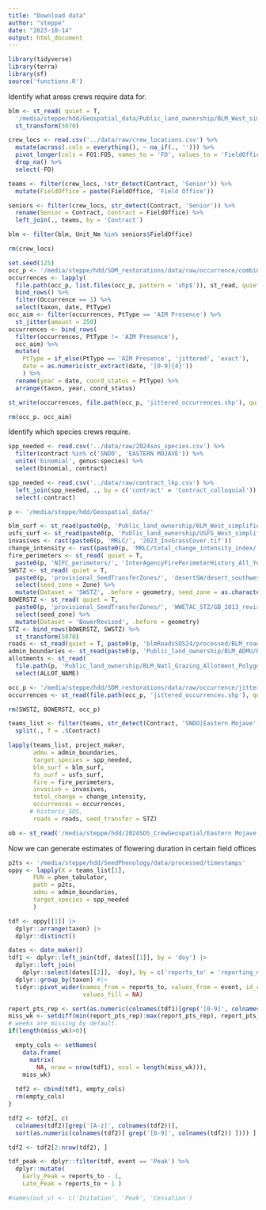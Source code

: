 ```yaml
---
title: "Download data"
author: "steppe"
date: "2023-10-14"
output: html_document
---
```


```r
library(tidyverse)
library(terra)
library(sf)
source('functions.R')
```

Identify what areas crews require data for. 

```r

blm <- st_read( quiet = T,
  '/media/steppe/hdd/Geospatial_data/Public_land_ownership/BLM_West_simplified/BLM_West_simplified.shp') %>% 
  st_transform(5070)

crew_locs <- read.csv('../data/raw/crew_locations.csv') %>% 
  mutate(across(.cols = everything(), ~ na_if(., ''))) %>% 
  pivot_longer(cols = FO1:FO5, names_to = 'FO', values_to = 'FieldOffice' ) %>% 
  drop_na() %>% 
  select(-FO)

teams <- filter(crew_locs, !str_detect(Contract, 'Senior')) %>% 
  mutate(FieldOffice = paste(FieldOffice, 'Field Office')) 

seniors <- filter(crew_locs, str_detect(Contract, 'Senior')) %>% 
  rename(Senior = Contract, Contract = FieldOffice) %>% 
  left_join(., teams, by = 'Contract')

blm <- filter(blm, Unit_Nm %in% seniors$FieldOffice)

rm(crew_locs)
```


```r
set.seed(125)
occ_p <- '/media/steppe/hdd/SDM_restorations/data/raw/occurrence/combined_records'
occurrences <- lapply(
  file.path(occ_p, list.files(occ_p, pattern = 'shp$')), st_read, quiet = T) |>
  bind_rows() %>% 
  filter(Occurrence == 1) %>% 
  select(taxon, date, PtType)
occ_aim <- filter(occurrences, PtType == 'AIM Presence') %>% 
  st_jitter(amount = 250)
occurrences <- bind_rows(
  filter(occurrences, PtType != 'AIM Presence'), 
  occ_aim) %>% 
  mutate(
    PtType = if_else(PtType == 'AIM Presence', 'jittered', 'exact'),
    date = as.numeric(str_extract(date, '[0-9]{4}'))
    ) %>% 
  rename(year = date, coord_status = PtType) %>% 
  arrange(taxon, year, coord_status)

st_write(occurrences, file.path(occ_p, 'jittered_occurrences.shp'), quiet = T, append = F)

rm(occ_p. occ_aim)
```

Identify which species crews require. 

```r

spp_needed <- read.csv('../data/raw/2024sos_species.csv') %>% 
  filter(contract %in% c('SNDO', 'EASTERN MOJAVE')) %>% 
  unite('binomial', genus:species) %>% 
  select(binomial, contract)

spp_needed <- read.csv('../data/raw/contract_lkp.csv') %>% 
  left_join(spp_needed, ., by = c('contract' = 'Contract_colloquial')) %>% 
  select(-contract)
```

```r

p <- '/media/steppe/hdd/Geospatial_data/'

blm_surf <- st_read(paste0(p, 'Public_land_ownership/BLM_West_simplified/BLM_West_simplified.shp'), quiet = TRUE)
usfs_surf <- st_read(paste0(p, 'Public_land_ownership/USFS_West_simplified/USFS_West_simplified.shp'), quiet = TRUE)
invasives <- rast(paste0(p, 'MRLC/', '2023_InvGrassCover.tif'))
change_intensity <- rast(paste0(p, 'MRLC/total_change_intensity_index/', 'TCII_3arc.tif'))
fire_perimeters <- st_read( quiet = T,
  paste0(p, 'NIFC_perimeters/', 'InterAgencyFirePerimeterHistory_All_Years_View-Simplified.shp'))
SWSTZ <- st_read( quiet = T,
  paste0(p, 'provisional_SeedTransferZones/', 'desertSW/desert_southwest_provisional_seed_transfer_zones_USGS.shp')) %>% 
  select(seed_zone = Zone) %>% 
  mutate(Dataset = 'SWSTZ', .before = geometry, seed_zone = as.character(seed_zone))
BOWERSTZ <- st_read( quiet = T,
  paste0(p, 'provisional_SeedTransferZones/', 'WWETAC_STZ/GB_2013_revised_reduced.shp')) %>% 
  select(seed_zone) %>% 
  mutate(Dataset = 'BowerRevised', .before = geometry)
STZ <- bind_rows(BOWERSTZ, SWSTZ) %>% 
  st_transform(5070)
roads <- st_read(quiet = T, paste0(p, 'blmRoadsSOS24/processed/BLM_roads.shp'))
admin_boundaries <- st_read(paste0(p, 'Public_land_ownership/BLM_ADMU/BLM_ADMU_BOUNDARIES.shp'), quiet = TRUE)
allotments <- st_read(
  file.path(p, 'Public_land_ownership/BLM_Natl_Grazing_Allotment_Polygons/Allotment-simp.shp'), quiet = T) %>% 
  select(ALLOT_NAME)

occ_p <- '/media/steppe/hdd/SDM_restorations/data/raw/occurrence/jittered_occurrences'
occurrences <- st_read(file.path(occ_p, 'jittered_occurrences.shp'), quiet = T)

rm(SWSTZ, BOWERSTZ, occ_p)
```


```r
teams_list <- filter(teams, str_detect(Contract, 'SNDO|Eastern Mojave')) %>% 
  split(., f = .$Contract)
```

```r

lapply(teams_list, project_maker,
       admu = admin_boundaries, 
       target_species = spp_needed, 
       blm_surf = blm_surf, 
       fs_surf = usfs_surf, 
       fire = fire_perimeters, 
       invasive = invasives, 
       total_change = change_intensity, 
       occurrences = occurrences, 
      # historic_SOS, 
       roads = roads, seed_transfer = STZ)

ob <- st_read('/media/steppe/hdd/2024SOS_CrewGeospatial/Eastern Mojave - P102073/Geodata/Species/SDM/Salazaria_mexicana.shp')

```

Now we can generate estimates of flowering duration in certain field offices

```r

p2ts <- '/media/steppe/hdd/SeedPhenology/data/processed/timestamps'
oppy <- lapply(X = teams_list[1], 
       FUN = phen_tabulator,
       path = p2ts, 
       admu = admin_boundaries, 
       target_species = spp_needed
       )

tdf <- oppy[[1]] |>
  dplyr::arrange(taxon) |>
  dplyr::distinct()

dates <- date_maker()
tdf1 <- dplyr::left_join(tdf, dates[[1]], by = 'doy') |>
  dplyr::left_join(
    dplyr::select(dates[[2]], -doy), by = c('reports_to' = 'reporting_event')) |>
  dplyr::group_by(taxon) #|>
  tidyr::pivot_wider(names_from = reports_to, values_from = event, id_cols = 'taxon',
                     values_fill = NA)

report_pts_rep <- sort(as.numeric(colnames(tdf1)[grep('[0-9]', colnames(tdf1))]))
miss_wk <- setdiff(min(report_pts_rep):max(report_pts_rep), report_pts_rep) # see if some 
# weeks are missing by default. 
if(length(miss_wk)>0){

  empty_cols <- setNames(
    data.frame(
      matrix(
        NA, nrow = nrow(tdf1), ncol = length(miss_wk))), 
    miss_wk)
  
  tdf2 <- cbind(tdf1, empty_cols)
  rm(empty_cols)
}

tdf2 <- tdf2[, c(
  colnames(tdf2)[grep('[A-z]', colnames(tdf2))], 
  sort(as.numeric(colnames(tdf2)[ grep('[0-9]', colnames(tdf2)) ]))) ]

tdf2 <- tdf2[2:nrow(tdf2), ]

tdf_peak <- dplyr::filter(tdf, event == 'Peak') %>% 
  dplyr::mutate(
    Early_Peak = reports_to - 1, 
    Late_Peak = reports_to + 1 )

#names(out_v) <- c('Initation', 'Peak', 'Cessation')
```


